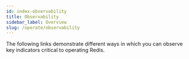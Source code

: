 ```yaml
---
id: index-observability
title: Observability
sidebar_label: Overview
slug: /operate/observability
---
```



The following links demonstrate different ways in which you can observe key indicators critical to operating Redis.

<div class="row">
  <div class="col">
    <RedisCard
      title="Redis Datasource for Grafana"
      description="An out-of-the-box predefined build Grafana dashboard for Redis"
      page="/operate/observability/redisdatasource"
    />
  </div>
  <div class="col">
    <RedisCard
      title="Redis Explorer Plugin for Grafana"
      description="How to create Grafana Dashboards for Redis Enterprise cluster  in 5 Minutes"
      page="/operate/observability/redisexplorer"
    />
  </div>
  <div class="col">
    <RedisCard
      title="Redis Enterprise Observability with Datadog"
      description="Redis Enterprise Observability with Datadog "
      page="/operate/observability/datadog"
    />
  </div>
</div>
<div class="row">
  <div class="col">
    <RedisCard
      title="Using Redis Time Series with Prometheus and Grafana"
      description="How to monitor Redis with Prometheus and Grafana for Real-Time Analytics "
      page="/operate/observability/prometheus"
    />
  </div>
</div>
